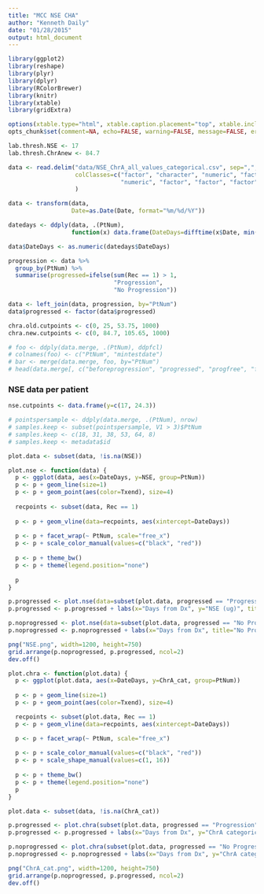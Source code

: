 ```yaml
---
title: "MCC NSE CHA"
author: "Kenneth Daily"
date: "01/28/2015"
output: html_document
---
```



```r
library(ggplot2)
library(reshape)
library(plyr)
library(dplyr)
library(RColorBrewer)
library(knitr)
library(xtable)
library(gridExtra)

options(xtable.type="html", xtable.caption.placement="top", xtable.include.row.names=FALSE)
opts_chunk$set(comment=NA, echo=FALSE, warning=FALSE, message=FALSE, error=FALSE, fig.width=10, fig.height=5)

lab.thresh.NSE <- 17
lab.thresh.ChrAnew <- 84.7
```

```r

data <- read.delim("data/NSE_ChrA_all_values_categorical.csv", sep=",", na.strings="",
                   colClasses=c("factor", "character", "numeric", "factor", "numeric", 
                                "numeric", "factor", "factor", "factor", "factor"),
                   )

data <- transform(data,
                  Date=as.Date(Date, format="%m/%d/%Y"))

datedays <- ddply(data, .(PtNum), 
                  function(x) data.frame(DateDays=difftime(x$Date, min(x$Date), units="days")))

data$DateDays <- as.numeric(datedays$DateDays)

progression <- data %>% 
  group_by(PtNum) %>% 
  summarise(progressed=ifelse(sum(Rec == 1) > 1, 
                              "Progression",
                              "No Progression"))

data <- left_join(data, progression, by="PtNum")
data$progressed <- factor(data$progressed)

chra.old.cutpoints <- c(0, 25, 53.75, 1000)
chra.new.cutpoints <- c(0, 84.7, 105.65, 1000)

# foo <- ddply(data.merge, .(PtNum), ddpfcl)
# colnames(foo) <- c("PtNum", "mintestdate")
# bar <- merge(data.merge, foo, by="PtNum")
# head(data.merge[, c("beforeprogression", "progressed", "progfree", "firstprg", "firstprgdays")])

```

### NSE data per patient

```r
nse.cutpoints <- data.frame(y=c(17, 24.3))
```

```r
# pointspersample <- ddply(data.merge, .(PtNum), nrow)
# samples.keep <- subset(pointspersample, V1 > 3)$PtNum
# samples.keep <- c(18, 31, 38, 53, 64, 8)
# samples.keep <- metadata$id

plot.data <- subset(data, !is.na(NSE))

plot.nse <- function(data) {
  p <- ggplot(data, aes(x=DateDays, y=NSE, group=PtNum))
  p <- p + geom_line(size=1)
  p <- p + geom_point(aes(color=Txend), size=4)
  
  recpoints <- subset(data, Rec == 1)
  
  p <- p + geom_vline(data=recpoints, aes(xintercept=DateDays))
  
  p <- p + facet_wrap(~ PtNum, scale="free_x")  
  p <- p + scale_color_manual(values=c("black", "red"))
  
  p <- p + theme_bw()
  p <- p + theme(legend.position="none")
  
  p
}

p.progressed <- plot.nse(data=subset(plot.data, progressed == "Progression"))
p.progressed <- p.progressed + labs(x="Days from Dx", y="NSE (ug)", title="Progression")

p.noprogressed <- plot.nse(data=subset(plot.data, progressed == "No Progression"))
p.noprogressed <- p.noprogressed + labs(x="Days from Dx", title="No Progression")

png("NSE.png", width=1200, height=750)
grid.arrange(p.noprogressed, p.progressed, ncol=2)
dev.off()

```

```r
plot.chra <- function(plot.data) {
  p <- ggplot(plot.data, aes(x=DateDays, y=ChrA_cat, group=PtNum))
  
  p <- p + geom_line(size=1)
  p <- p + geom_point(aes(color=Txend), size=4)

  recpoints <- subset(plot.data, Rec == 1)  
  p <- p + geom_vline(data=recpoints, aes(xintercept=DateDays))

  p <- p + facet_wrap(~ PtNum, scale="free_x")
  
  p <- p + scale_color_manual(values=c("black", "red"))
  p <- p + scale_shape_manual(values=c(1, 16))
  
  p <- p + theme_bw()
  p <- p + theme(legend.position="none")
  p
}

plot.data <- subset(data, !is.na(ChrA_cat))

p.progressed <- plot.chra(subset(plot.data, progressed == "Progression"))
p.progressed <- p.progressed + labs(x="Days from Dx", y="ChrA categorical level", title="Progression")

p.noprogressed <- plot.chra(subset(plot.data, progressed == "No Progression"))
p.noprogressed <- p.noprogressed + labs(x="Days from Dx", y="ChrA categorical level", title="No Progression")

png("ChrA_cat.png", width=1200, height=750)
grid.arrange(p.noprogressed, p.progressed, ncol=2)
dev.off()

```